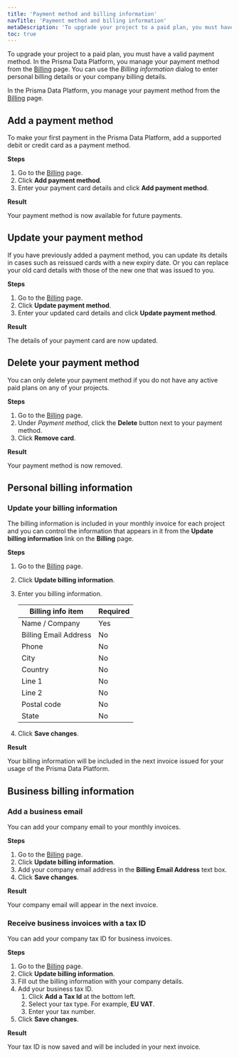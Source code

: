 ```yaml
---
title: 'Payment method and billing information'
navTitle: 'Payment method and billing information'
metaDescription: 'To upgrade your project to a paid plan, you must have a valid payment method. In the Prisma Data Platform, you manage your payment method from the Billing page. You can use the Billing information dialog to enter personal billing details or your company billing details.'
toc: true
---
```


<TopBlock>

To upgrade your project to a paid plan, you must have a valid payment method. In the Prisma Data Platform, you manage your payment method from the [Billing](https://cloud.prisma.io/billing) page. You can use the _Billing information_ dialog to enter personal billing details or your company billing details.

In the Prisma Data Platform, you manage your payment method from the [Billing](https://cloud.prisma.io/billing) page.

</TopBlock>

## Add a payment method

To make your first payment in the Prisma Data Platform, add a supported debit or credit card as a payment method.

**Steps**

1. Go to the [Billing](https://cloud.prisma.io/billing) page.
2. Click **Add payment method**.
3. Enter your payment card details and click **Add payment method**.

**Result**

Your payment method is now available for future payments.

## Update your payment method

If you have previously added a payment method, you can update its details in cases such as reissued cards with a new expiry date. Or you can replace your old card details with those of the new one that was issued to you.

**Steps**

1. Go to the [Billing](https://cloud.prisma.io/billing) page.
2. Click **Update payment method**.
3. Enter your updated card details and click **Update payment method**.

**Result**

The details of your payment card are now updated.

## Delete your payment method

You can only delete your payment method if you do not have any active paid plans on any of your projects.

**Steps**

1. Go to the [Billing](https://cloud.prisma.io/billing) page.
2. Under _Payment method_, click the **Delete** button next to your payment method.
3. Click **Remove card**.

**Result**

Your payment method is now removed.

## Personal billing information

### Update your billing information

The billing information is included in your monthly invoice for each project and you can control the information that appears in it from the **Update billing information** link on the **Billing** page.

**Steps**

1. Go to the [Billing](https://cloud.prisma.io/billing) page.
2. Click **Update billing information**.
3. Enter you billing information.

   | Billing info item     | Required |
   | --------------------- | -------- |
   | Name / Company        | Yes      |
   | Billing Email Address | No       |
   | Phone                 | No       |
   | City                  | No       |
   | Country               | No       |
   | Line 1                | No       |
   | Line 2                | No       |
   | Postal code           | No       |
   | State                 | No       |

4. Click **Save changes**.

**Result**

Your billing information will be included in the next invoice issued for your usage of the Prisma Data Platform.

## Business billing information

### Add a business email

You can add your company email to your monthly invoices.

**Steps**

1. Go to the [Billing](https://cloud.prisma.io/billing) page.
2. Click **Update billing information**.
3. Add your company email address in the **Billing Email Address** text box.
4. Click **Save changes**.

**Result**

Your company email will appear in the next invoice.

### Receive business invoices with a tax ID

You can add your company tax ID for business invoices.

**Steps**

1. Go to the [Billing](https://cloud.prisma.io/billing) page.
2. Click **Update billing information**.
3. Fill out the billing information with your company details.
4. Add your business tax ID.
   1. Click **Add a Tax Id** at the bottom left.
   2. Select your tax type.
      For example, **EU VAT**.
   3. Enter your tax number.
5. Click **Save changes**.

**Result**

Your tax ID is now saved and will be included in your next invoice.
